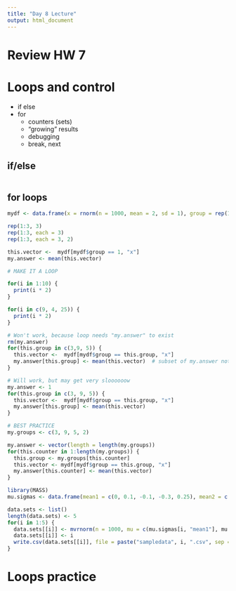 ```yaml
---
title: "Day 8 Lecture"
output: html_document
---
```


# Review HW 7

# Loops and control
  - if else
  - for
    - counters (sets)
    - "growing" results
    - debugging
    - break, next

## if/else

```r

```

## for loops

```r
mydf <- data.frame(x = rnorm(n = 1000, mean = 2, sd = 1), group = rep(1:10, each = 100))

rep(1:3, 3)
rep(1:3, each = 3)
rep(1:3, each = 3, 2)

this.vector <-  mydf[mydf$group == 1, "x"]
my.answer <- mean(this.vector)

# MAKE IT A LOOP

for(i in 1:10) {
  print(i * 2)  
}

for(i in c(9, 4, 25)) {
  print(i * 2)  
}

# Won't work, because loop needs "my.answer" to exist
rm(my.answer)
for(this.group in c(3,9, 5)) {
  this.vector <-  mydf[mydf$group == this.group, "x"]
  my.answer[this.group] <- mean(this.vector)  # subset of my.answer not available because my.answer doesn't exist
}

# Will work, but may get very sloooooow
my.answer <- 1
for(this.group in c(3, 9, 5)) {
  this.vector <-  mydf[mydf$group == this.group, "x"]
  my.answer[this.group] <- mean(this.vector)
}

# BEST PRACTICE
my.groups <- c(3, 9, 5, 2)

my.answer <- vector(length = length(my.groups))
for(this.counter in 1:length(my.groups)) {
  this.group <- my.groups[this.counter]
  this.vector <- mydf[mydf$group == this.group, "x"]
  my.answer[this.counter] <- mean(this.vector)
}

library(MASS)
mu.sigmas <- data.frame(mean1 = c(0, 0.1, -0.1, -0.3, 0.25), mean2 = c(0.2, 0.0, 0.3, -0.15, -0.1), corr = c(.2, .4, .1, .35, -0.3))

data.sets <- list()
length(data.sets) <- 5
for(i in 1:5) {
  data.sets[[i]] <- mvrnorm(n = 1000, mu = c(mu.sigmas[i, "mean1"], mu.sigmas[i, "mean2"]), Sigma = matrix(c(1, mu.sigmas[i, "corr"], mu.sigmas[i, "corr"], 1), ncol = 2))
  data.sets[[i]] <- i
  write.csv(data.sets[[i]], file = paste("sampledata", i, ".csv", sep = ""))
}


```


# Loops practice


